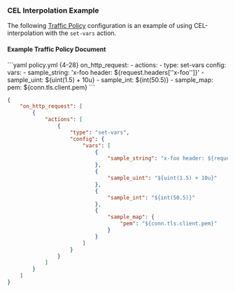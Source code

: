 ### CEL Interpolation Example

The following [Traffic Policy](/traffic-policy/) configuration is an example of using CEL-interpolation with the `set-vars` action.

#### Example Traffic Policy Document

<CodeGroup>
```yaml policy.yml {4-28}
on_http_request:
  - actions:
      - type: set-vars
        config:
          vars:
            - sample_string: 'x-foo header: ${request.headers[''x-foo'']}'
            - sample_uint: ${uint(1.5) + 10u}
            - sample_int: ${int(50.5)}
            - sample_map:
                pem: ${conn.tls.client.pem}
```

```json policy.json {5-51}
{
	"on_http_request": [
		{
			"actions": [
				{
					"type": "set-vars",
					"config": {
						"vars": [
							{
								"sample_string": "x-foo header: ${request.headers['x-foo']}"
							},
							{
								"sample_uint": "${uint(1.5) + 10u}"
							},
							{
								"sample_int": "${int(50.5)}"
							},
							{
								"sample_map": {
									"pem": "${conn.tls.client.pem}"
								}
							}
						]
					}
				}
			]
		}
	]
}
```

</CodeGroup>
